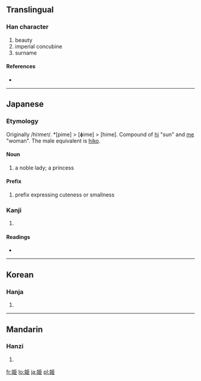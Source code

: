 {{also|姬}}<!-- may be replaced by zh-forms -->
==Translingual==

===Han character===
{{Han char|rn=38|rad=女|as=06|sn=9|four=|canj=女尸中中 (VSLL), X女尸中中 (XVSLL)|ids=⿰[[女]][[臣]]}}

# beauty
# imperial concubine
# surname

====References====
* {{Han ref|kx=0260.220|dkj=06229|dj=0526.210|hdz=21043.040|uh=59EB|ud=23019}}

----

==Japanese==

===Etymology===

Originally /hi<small>1</small>me<small>1</small>/. *[pime] > [ɸime] > [hime]. Compound of [[日|hi]] "sun" and [[女|me]] "woman". The male equivalent is [[彦|hiko]].

====Noun====
{{rfc-level|Noun at L4+ not in L3 Ety section|lang=ja}}
{{wikipedia|Hime}}
{{ja-noun|k|hira=ひめ|rom=hime}}

# a noble lady; a princess

====Prefix====
{{ja-pos|k|prefix|hira=ひめ|rom=hime}}

# prefix expressing cuteness or smallness

===Kanji===
{{ja-kanji|grade=c|rs=女06}}

# {{defn|Japanese}}

====Readings====
* {{ja-readings|on=[[き]] (ki)|kun=[[ひめ]] (hime)}}

----

==Korean==

===Hanja===
{{ko-hanja|hangeul=희|rv=hui|mr=hŭi}}

# {{defn|Korean}}

----

==Mandarin==

===Hanzi===
{{cmn-hanzi|pin=[[jī]] ([[ji1]])|wg=chi<sup>1</sup>}}

# {{defn|Mandarin}}

[[fr:姫]]
[[lo:姫]]
[[ja:姫]]
[[pl:姫]]